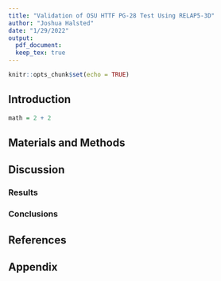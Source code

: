 ```yaml
---
title: "Validation of OSU HTTF PG-28 Test Using RELAP5-3D"
author: "Joshua Halsted"
date: "1/29/2022"
output: 
  pdf_document:
  keep_tex: true
---
```


```r
knitr::opts_chunk$set(echo = TRUE)
```

## Introduction


```r
math = 2 + 2
```

## Materials and Methods


## Discussion

### Results

### Conclusions

## References

\clearpage

## Appendix




